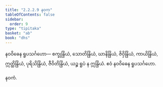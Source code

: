 ```yaml
---
title: "2.2.2.9 နဝက"
tableOfContents: false
sidebar:
  order: 9
type: "tipitaka"
basket: "ab"
book: "dhs"
---
```



<DynamicBreadcrumb />

<Division number="591" book="dhs" e="ch" v="29" p="155">

<Paragraph number="1225" book="dhs">
နဝဝိဓေန ရူပသင်္ဂဟော—
</Paragraph>

<Paragraph number="1226" book="dhs">
စက္ခုန္ဒြိယံ, သောတိန္ဒြိယံ, ဃာနိန္ဒြိယံ, ဇိဝှိန္ဒြိယံ, ကာယိန္ဒြိယံ, ဣတ္ထိန္ဒြိယံ, ပုရိသိန္ဒြိယံ, ဇီဝိတိန္ဒြိယံ, ယဉ္စ ရူပံ န ဣန္ဒြိယံ.

</Paragraph>
</Division>

<Paragraph number="1227" type="center" book="dhs">
ဧဝံ နဝဝိဓေန ရူပသင်္ဂဟော.

  
နဝကံ.
</Paragraph>